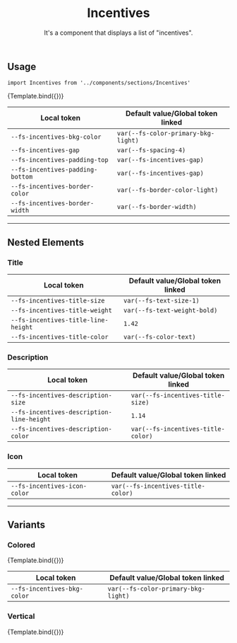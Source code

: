

<Meta title="Organisms/Incentives" component={Incentives} />


<header>

# Incentives

It's a component that displays a list of "incentives".

</header>

## Usage

`import Incentives from '../components/sections/Incentives'`

<Canvas>
  <Story
    name="Incentives"
    args={{
      incentives: IncentivesMock,
    }}
  >
    {Template.bind({})}
  </Story>
</Canvas>

<ArgsTable story="Incentives" />

| Local token                                 | Default value/Global token linked              |
| ------------------------------------------- | ---------------------------------------------- |
| <code>--fs-incentives-bkg-color</code>      | <code>var(--fs-color-primary-bkg-light)</code> |
| <code>--fs-incentives-gap</code>            | <code>var(--fs-spacing-4)</code>               |
| <code>--fs-incentives-padding-top</code>    | <code>var(--fs-incentives-gap)</code>          |
| <code>--fs-incentives-padding-bottom</code> | <code>var(--fs-incentives-gap)</code>          |
| <code>--fs-incentives-border-color</code>   | <code>var(--fs-border-color-light)</code>      |
| <code>--fs-incentives-border-width</code>   | <code>var(--fs-border-width)</code>            |

---

## Nested Elements

### Title

| Local token                                    | Default value/Global token linked       |
| ---------------------------------------------- | --------------------------------------- |
| <code>--fs-incentives-title-size</code>        | <code>var(--fs-text-size-1)</code>      |
| <code>--fs-incentives-title-weight</code>      | <code>var(--fs-text-weight-bold)</code> |
| <code>--fs-incentives-title-line-height</code> | <code>1.42</code>                       |
| <code>--fs-incentives-title-color</code>       | <code>var(--fs-color-text)</code>       |

### Description

| Local token                                          | Default value/Global token linked             |
| ---------------------------------------------------- | --------------------------------------------- |
| <code>--fs-incentives-description-size</code>        | <code>var(--fs-incentives-title-size)</code>  |
| <code>--fs-incentives-description-line-height</code> | <code>1.14</code>                             |
| <code>--fs-incentives-description-color</code>       | <code>var(--fs-incentives-title-color)</code> |

### Icon

| Local token                             | Default value/Global token linked             |
| --------------------------------------- | --------------------------------------------- |
| <code>--fs-incentives-icon-color</code> | <code>var(--fs-incentives-title-color)</code> |

---

## Variants

### Colored

<Canvas>
  <Story
    name="Colored"
    args={{
      incentives: IncentivesMock,
      colored: true,
    }}
  >
    {Template.bind({})}
  </Story>
</Canvas>

| Local token                            | Default value/Global token linked              |
| -------------------------------------- | ---------------------------------------------- |
| <code>--fs-incentives-bkg-color</code> | <code>var(--fs-color-primary-bkg-light)</code> |

### Vertical

<Canvas>
  <Story
    name="Vertical"
    args={{
      incentives: IncentivesMock,
      variant: 'vertical',
    }}
  >
    {Template.bind({})}
  </Story>
</Canvas>
